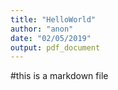 ```yaml
---
title: "HelloWorld"
author: "anon"
date: "02/05/2019"
output: pdf_document
---
```

#this is a markdown file

